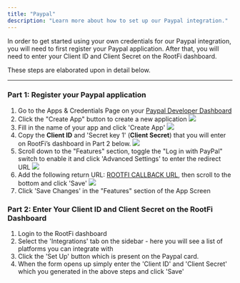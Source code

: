 ```yaml
---
title: "Paypal"
description: "Learn more about how to set up our Paypal integration."
---
```


In order to get started using your own credentials for our Paypal integration, you will need to first register your Paypal application. After that, you will need to enter your Client ID and Client Secret on the RootFi dashboard.

These steps are elaborated upon in detail below.

---

### Part 1: Register your Paypal application

1. Go to the Apps & Credentials Page on your [Paypal Developer Dashboard](https://developer.paypal.com/dashboard/applications/live)
2. Click the "Create App" button to create a new application
   ![](/images/paypal_apps.png)
3. Fill in the name of your app and click 'Create App'
   ![](/images/paypal_create_app.png)
4. Copy the **Client ID** and 'Secret key 1' (**Client Secret**) that you will enter on RootFi’s dashboard in Part 2 below.
   ![](/images/paypal_credentials.png)
5. Scroll down to the "Features" section, toggle the "Log in with PayPal" switch to enable it and click 'Advanced Settings' to enter the redirect URL
   ![](/images/paypal_features.png)
6. Add the following return URL: [ROOTFI CALLBACK URL](/api-reference/v3/overview/environments#callback-urls), then scroll to the bottom and click 'Save'
   ![](/images/paypal_redirect_url.png)
7. Click 'Save Changes' in the "Features" section of the App Screen

### Part 2: Enter Your Client ID and Client Secret on the RootFi Dashboard

1. Login to the RootFi dashboard
2. Select the 'Integrations' tab on the sidebar - here you will see a list of platforms you can integrate with
3. Click the 'Set Up' button which is present on the Paypal card.
4. When the form opens up simply enter the 'Client ID' and 'Client Secret' which you generated in the above steps and click 'Save'
